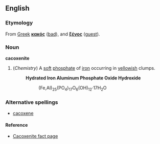 ==English==

===Etymology===
From [[Greek]] '''[[κακός]]''' ([[bad]]), and '''[[ξένος]]''' ([[guest]]).

===Noun===
'''cacoxenite'''

# (''Chemistry'') A [[soft]] [[phosphate]] of [[iron]] occurring in [[yellow]]ish clumps.
#:'''Hydrated Iron Aluminum Phosphate Oxide Hydroxide'''
#::(Fe,Al)<sub>25</sub>(PO<sub>4</sub>)<sub>17</sub>O<sub>6</sub>(OH)<sub>12</sub>·17H<sub>2</sub>O

===Alternative spellings===
*[[cacoxene]]

====Reference====
*[http://mineral.galleries.com/minerals/phosphat/cacoxeni/cacoxeni.htm Cacoxenite fact page]